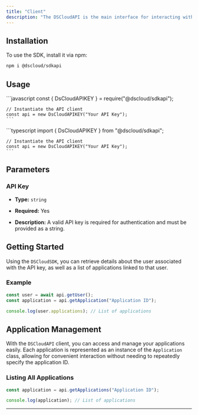 ```yaml
---
title: "Client"
description: "The DSCloudAPI is the main interface for interacting with the DSCloud service. Instantiated with an API key, it provides access to various aspects of the service."
---
```


## Installation

To use the SDK, install it via npm:

```bash
npm i @dscloud/sdkapi
```

## Usage

<Tabs>
  <Tab title="JavaScript">
    ```javascript
    const { DsCloudAPIKEY } = require("@dscloud/sdkapi");

    // Instantiate the API client
    const api = new DsCloudAPIKEY("Your API Key");
    ```
  </Tab>

  <Tab title="TypeScript">
    ```typescript
    import { DsCloudAPIKEY } from "@dscloud/sdkapi";

    // Instantiate the API client
    const api = new DsCloudAPIKEY("Your API Key");
    ```
  </Tab>
</Tabs>

## Parameters

### API Key

* **Type:** `string`

* **Required:** Yes

* **Description:** A valid API key is required for authentication and must be provided as a string.

## Getting Started

Using the `DSCloudSDK`, you can retrieve details about the user associated with the API key, as well as a list of applications linked to that user.

### Example

```javascript
const user = await api.getUser();
const application = api.getApplication("Application ID");

console.log(user.applications); // List of applications
```

## Application Management

With the `DSCloudAPI` client, you can access and manage your applications easily. Each application is represented as an instance of the `Application` class, allowing for convenient interaction without needing to repeatedly specify the application ID.

### Listing All Applications

```javascript
const application = api.getApplications("Application ID");

console.log(application); // List of applications
```

***